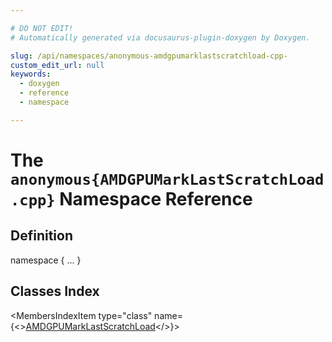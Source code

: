 ```yaml
---

# DO NOT EDIT!
# Automatically generated via docusaurus-plugin-doxygen by Doxygen.

slug: /api/namespaces/anonymous-amdgpumarklastscratchload-cpp-
custom_edit_url: null
keywords:
  - doxygen
  - reference
  - namespace

---
```





# The `anonymous{AMDGPUMarkLastScratchLoad.cpp}` Namespace Reference

<DoxygenPage pluginConfig={pluginConfig}>



## Definition

<CodeBlock>namespace &#123; ... &#125;</CodeBlock>

## Classes Index

<MembersIndex>

<MembersIndexItem
  type="class"
  name={<><a href="/docs/api/classes/anonymous-namespace-amdgpumarklastscratchload-cpp-/amdgpumarklastscratchload">AMDGPUMarkLastScratchLoad</a></>}>
</MembersIndexItem>

</MembersIndex>


</DoxygenPage>
